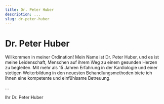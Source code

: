 ```yaml
---
title: Dr. Peter Huber
description: ...
slug: dr-peter-huber
---
```


# Dr. Peter Huber

Willkommen in meiner Ordination! Mein Name ist Dr. Peter Huber, und es ist meine Leidenschaft, Menschen auf ihrem Weg zu einem gesunden Herzen zu begleiten. Mit mehr als 15 Jahren Erfahrung in der Kardiologie und einer stetigen Weiterbildung in den neuesten Behandlungsmethoden biete ich Ihnen eine kompetente und einfühlsame Betreuung.

...

Ihr Dr. Peter Huber
